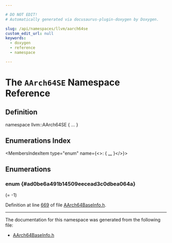 ```yaml
---

# DO NOT EDIT!
# Automatically generated via docusaurus-plugin-doxygen by Doxygen.

slug: /api/namespaces/llvm/aarch64se
custom_edit_url: null
keywords:
  - doxygen
  - reference
  - namespace

---
```





# The `AArch64SE` Namespace Reference

<DoxygenPage pluginConfig={pluginConfig}>



## Definition

<CodeBlock>namespace llvm::AArch64SE &#123; ... &#125;</CodeBlock>

## Enumerations Index

<MembersIndex>

<MembersIndexItem
  type="enum"
  name={<>:  &#123; <a href="#ad0be6a491b14509eecead3c0dbea064a">...</a> &#125;</>}>
</MembersIndexItem>

</MembersIndex>


<SectionDefinition>

## Enumerations

### enum  {#ad0be6a491b14509eecead3c0dbea064a}

<MemberDefinition
  prototype="enum llvm::AArch64SE::ShiftExtSpecifiers ">

<EnumerationList title="Enumeration values">

<Link id="ad0be6a491b14509eecead3c0dbea064aae258575394c8b7aab4bc8909bd85ac2b" />
<EnumerationListItem name="Invalid">
 (= -1)
</EnumerationListItem>

<Link id="ad0be6a491b14509eecead3c0dbea064aa9c45fb57b0c6a4a2eeffc3abf620a29f" />
<EnumerationListItem name="LSL">

</EnumerationListItem>

<Link id="ad0be6a491b14509eecead3c0dbea064aa5091e505383f4b85b708779ff8b3f4d8" />
<EnumerationListItem name="MSL">

</EnumerationListItem>

<Link id="ad0be6a491b14509eecead3c0dbea064aac78d41c006452936bb96bcc286e7a357" />
<EnumerationListItem name="LSR">

</EnumerationListItem>

<Link id="ad0be6a491b14509eecead3c0dbea064aae7daba8ebbd0b1a77fab4228ad0a8e92" />
<EnumerationListItem name="ASR">

</EnumerationListItem>

<Link id="ad0be6a491b14509eecead3c0dbea064aaad05ecaeef5b0fe655c71e8ec1d9b931" />
<EnumerationListItem name="ROR">

</EnumerationListItem>

<Link id="ad0be6a491b14509eecead3c0dbea064aa261cf04cff9d6056c3b7e492a46709c8" />
<EnumerationListItem name="UXTB">

</EnumerationListItem>

<Link id="ad0be6a491b14509eecead3c0dbea064aa4708a37e826e8d71d487f7c3424e3b43" />
<EnumerationListItem name="UXTH">

</EnumerationListItem>

<Link id="ad0be6a491b14509eecead3c0dbea064aaed7e4de1b9c1742276944bfb4393e76a" />
<EnumerationListItem name="UXTW">

</EnumerationListItem>

<Link id="ad0be6a491b14509eecead3c0dbea064aa92e91823d0ff9202c792bec471f9c871" />
<EnumerationListItem name="UXTX">

</EnumerationListItem>

<Link id="ad0be6a491b14509eecead3c0dbea064aab817f0bcef709ea9282e84c70c078f45" />
<EnumerationListItem name="SXTB">

</EnumerationListItem>

<Link id="ad0be6a491b14509eecead3c0dbea064aa3eece1b662c24a3aad30c994fc1b1efa" />
<EnumerationListItem name="SXTH">

</EnumerationListItem>

<Link id="ad0be6a491b14509eecead3c0dbea064aa52c3a15c0b693eb25c2fe712808fc83f" />
<EnumerationListItem name="SXTW">

</EnumerationListItem>

<Link id="ad0be6a491b14509eecead3c0dbea064aaccf84226f494351c0e6a2f987044ede0" />
<EnumerationListItem name="SXTX">

</EnumerationListItem>

</EnumerationList>

Definition at line <a href="/docs/api/files/lib/lib/target/lib/target/aarch64/lib/target/aarch64/utils/aarch64baseinfo-h/#l00669">669</a> of file <a href="/docs/api/files/lib/lib/target/lib/target/aarch64/lib/target/aarch64/utils/aarch64baseinfo-h">AArch64BaseInfo.h</a>.
</MemberDefinition>

</SectionDefinition>

<hr/>

The documentation for this namespace was generated from the following file:

<ul>
<li><a href="/docs/api/files/lib/lib/target/lib/target/aarch64/lib/target/aarch64/utils/aarch64baseinfo-h">AArch64BaseInfo.h</a></li>
</ul>

</DoxygenPage>
